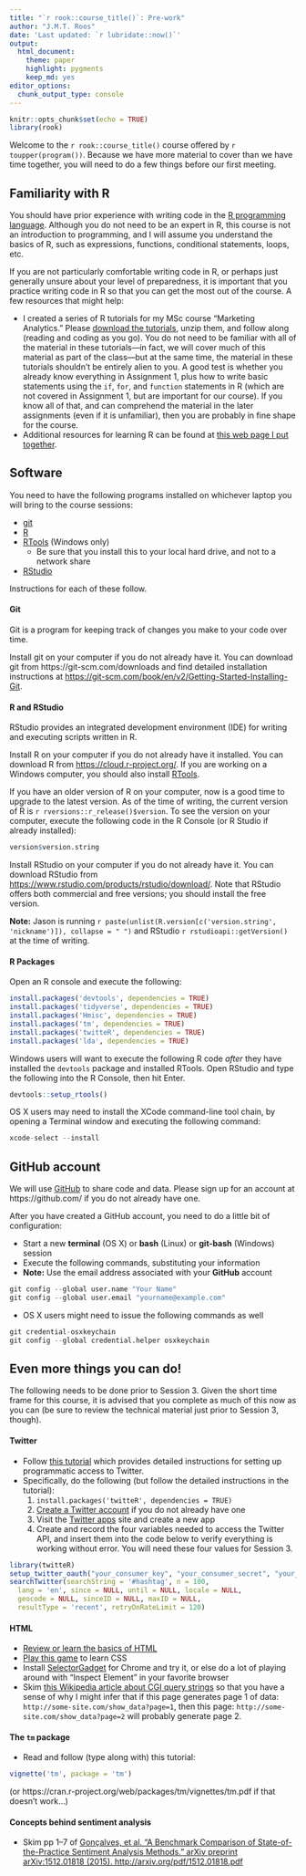 ```yaml
---
title: "`r rook::course_title()`: Pre-work"
author: "J.M.T. Roos"
date: 'Last updated: `r lubridate::now()`'
output: 
  html_document: 
    theme: paper
    highlight: pygments
    keep_md: yes
editor_options: 
  chunk_output_type: console
---
```


```r
knitr::opts_chunk$set(echo = TRUE)
library(rook)
```

Welcome to the `r rook::course_title()` course offered by `r toupper(program())`. Because we have more material to cover than we have time together, you will need to do a few things before our first meeting.

## Familiarity with R

You should have prior experience with writing code in the [R programming language](https://www.r-project.org/). Although you do not need to be an expert in R, this course is not an introduction to programming, and I will assume you understand the basics of R, such as expressions, functions, conditional statements, loops, etc.

If you are not particularly comfortable writing code in R, or perhaps just generally unsure about your level of preparedness, it is important that you practice writing code in R so that you can get the most out of the course. A few resources that might help:
 
* I created a series of R tutorials for my MSc course "Marketing Analytics." Please [download the tutorials](http://www.jasonmtroos.com/assets/media/teaching/course_assignments_and_data.zip), unzip them, and follow along (reading and coding as you go). You do not need to be familiar with all of the material in these tutorials---in fact, we will cover much of this material as part of the class---but at the same time, the material in these tutorials shouldn't be entirely alien to you. A good test is whether you already know everything in Assignment 1, plus how to write basic statements using the `if`, `for`, and `function` statements in R (which are not covered in Assignment 1, but are important for our course). If you know all of that, and can comprehend the material in the later assignments (even if it is unfamiliar), then you are probably in fine shape for the course.
* Additional resources for learning R can be found at [this web page I put together](http://www.jasonmtroos.com/learning-r/).



## Software

You need to have the following programs installed on whichever laptop you will bring to the course sessions: 

- [git](https://git-scm.com)
- [R](https://cloud.r-project.org/)   
- [RTools](https://cran.r-project.org/bin/windows/Rtools/) (Windows only) 
    - Be sure that you install this to your local hard drive, and not to a network share
- [RStudio](https://www.rstudio.com)

Instructions for each of these follow.

#### Git

Git is a program for keeping track of changes you make to your code over time.

Install git on your computer if you do not already have it. You can download git from https://git-scm.com/downloads and find detailed installation instructions at [https://git-scm.com/book/en/v2/Getting-Started-Installing-Git](https://git-scm.com/book/en/v2/Getting-Started-Installing-Git). 


#### R and RStudio

RStudio provides an integrated development environment (IDE) for writing and executing scripts written in R.

Install R on your computer if you do not already have it installed. You can download R from [https://cloud.r-project.org/](https://cloud.r-project.org/). If you are working on a Windows computer, you should also install [RTools](https://cran.r-project.org/bin/windows/Rtools/).

If you have an older version of R on your computer, now is a good time to upgrade to the latest version. As of the time of writing, the current version of R is `r rversions::r_release()$version`. To see the version on your computer, execute the following code in the R Console (or R Studio if already installed):

```r
version$version.string
```


Install RStudio on your computer if you do not already have it. You can download RStudio from [https://www.rstudio.com/products/rstudio/download/](https://www.rstudio.com/products/rstudio/download/). Note that RStudio offers both commercial and free versions; you should install the free version.


**Note:** Jason is running  `r paste(unlist(R.version[c('version.string', 'nickname')]), collapse = " ")` and RStudio `r rstudioapi::getVersion()` at the time of writing.



#### R Packages

Open an R console and execute the following:
```r
install.packages('devtools', dependencies = TRUE)
install.packages('tidyverse', dependencies = TRUE)
install.packages('Hmisc', dependencies = TRUE)
install.packages('tm', dependencies = TRUE)
install.packages('twitteR', dependencies = TRUE)
install.packages('lda', dependencies = TRUE)
```

Windows users will want to execute the following R code *after* they have installed the `devtools` package and installed RTools. Open RStudio and type the following into the R Console, then hit Enter.

```r
devtools::setup_rtools()
```

OS X users may need to install the XCode command-line tool chain, by opening a Terminal window and executing the following command:

```r
xcode-select --install
```



## GitHub account

We will use [GitHub](https://github.com/) to share code and data. Please sign up for an account at https://github.com/ if you do not already have one.

After you have created a GitHub account, you need to do a little bit of configuration:

* Start a new **terminal** (OS X) or **bash** (Linux) or **git-bash** (Windows) session
* Execute the following commands, substituting your information
* **Note:** Use the email address associated with your **GitHub** account

```r
git config --global user.name "Your Name"
git config --global user.email "yourname@example.com"
```

* OS X users might need to issue the following commands as well

```r
git credential-osxkeychain
git config --global credential.helper osxkeychain
```

## Even more things you can do!

The following needs to be done prior to Session 3. Given the short time frame for this course, it is advised that you complete as much of this now as you can (be sure to review the technical material just prior to Session 3, though). 

#### Twitter

* Follow [this tutorial](http://bigcomputing.blogspot.nl/2016/02/the-twitter-r-package-by-jeff-gentry-is.html) which provides detailed instructions for setting up programmatic access to Twitter. 
* Specifically, do the following (but follow the detailed instructions in the tutorial):
    1. `install.packages('twitteR', dependencies = TRUE)`
    2. [Create a Twitter account](http://twitter.com/signup) if you do not already have one
    3. Visit the [Twitter apps](https://apps.twitter.com) site and create a new app
    4. Create and record the four variables needed to access the Twitter API, and insert them into the code below to verify everything is working without error. You will need these four values for Session 3.
    
```r
library(twitteR)
setup_twitter_oauth("your_consumer_key", "your_consumer_secret", "your_access_token", "your_access_secret")
searchTwitter(searchString = '#hashtag', n = 100,
  lang = 'en', since = NULL, until = NULL, locale = NULL,
  geocode = NULL, sinceID = NULL, maxID = NULL, 
  resultType = 'recent', retryOnRateLimit = 120)
```

#### HTML

* [Review or learn the basics of HTML](https://www.w3schools.com/html/html_intro.asp)
* [Play this game](http://flukeout.github.io) to learn CSS
* Install [SelectorGadget](https://chrome.google.com/webstore/detail/selectorgadget/mhjhnkcfbdhnjickkkdbjoemdmbfginb/related) for Chrome and try it, or else do a lot of playing around with "Inspect Element" in your favorite browser
* Skim [this Wikipedia article about CGI query strings](https://en.wikipedia.org/wiki/Query_string) so that you have a sense of why I might infer that if this page generates page 1 of data: `http://some-site.com/show_data?page=1`, then this page: `http://some-site.com/show_data?page=2` will probably generate page 2.

#### The `tm` package

* Read and follow (type along with) this tutorial:
```r
vignette('tm', package = 'tm')
```
(or https://cran.r-project.org/web/packages/tm/vignettes/tm.pdf if that doesn't work...)


#### Concepts behind sentiment analysis

* Skim pp 1--7 of [Gonçalves, et al. "A Benchmark Comparison of State-of-the-Practice Sentiment Analysis Methods." arXiv preprint arXiv:1512.01818 (2015). http://arxiv.org/pdf/1512.01818.pdf](http://arxiv.org/pdf/1512.01818.pdf)


